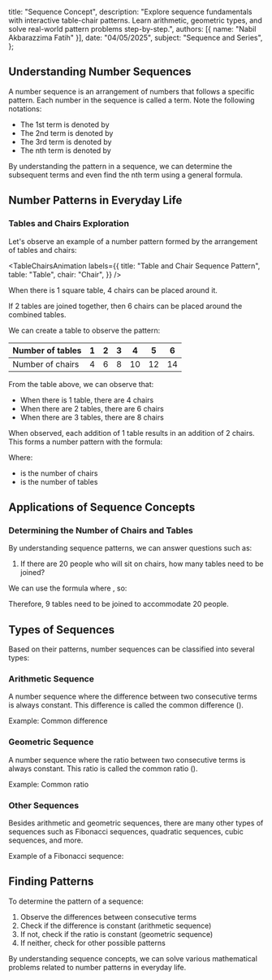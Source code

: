 
  title: "Sequence Concept",
  description: "Explore sequence fundamentals with interactive table-chair patterns. Learn arithmetic, geometric types, and solve real-world pattern problems step-by-step.",
  authors: [{ name: "Nabil Akbarazzima Fatih" }],
  date: "04/05/2025",
  subject: "Sequence and Series",
};

## Understanding Number Sequences

A number sequence is an arrangement of numbers that follows a specific pattern. Each number in the sequence is called a term. Note the following notations:

- The 1st term is denoted by <InlineMath math="U_1" />
- The 2nd term is denoted by <InlineMath math="U_2" />
- The 3rd term is denoted by <InlineMath math="U_3" />
- The nth term is denoted by <InlineMath math="U_n" />

By understanding the pattern in a sequence, we can determine the subsequent terms and even find the nth term using a general formula.

## Number Patterns in Everyday Life

### Tables and Chairs Exploration

Let's observe an example of a number pattern formed by the arrangement of tables and chairs:

<TableChairsAnimation
  labels={{
    title: "Table and Chair Sequence Pattern",
    table: "Table",
    chair: "Chair",
  }}
/>

When there is 1 square table, 4 chairs can be placed around it.

If 2 tables are joined together, then 6 chairs can be placed around the combined tables.

We can create a table to observe the pattern:

| Number of tables | 1   | 2   | 3   | 4   | 5   | 6   |
| ---------------- | --- | --- | --- | --- | --- | --- |
| Number of chairs | 4   | 6   | 8   | 10  | 12  | 14  |

From the table above, we can observe that:

- When there is 1 table, there are 4 chairs
- When there are 2 tables, there are 6 chairs
- When there are 3 tables, there are 8 chairs

When observed, each addition of 1 table results in an addition of 2 chairs. This forms a number pattern with the formula:

<BlockMath math="U_n = 2n + 2" />

Where:

- <InlineMath math="U_n" /> is the number of chairs
- <InlineMath math="n" /> is the number of tables

## Applications of Sequence Concepts

### Determining the Number of Chairs and Tables

By understanding sequence patterns, we can answer questions such as:

1. If there are 20 people who will sit on chairs, how many tables need to be joined?

We can use the formula <InlineMath math="U_n = 2n + 2" /> where <InlineMath math="U_n = 20" />, so:

<div className="flex flex-col gap-4">
  <BlockMath math="20 = 2n + 2" />
  <BlockMath math="18 = 2n" />
  <BlockMath math="n = 9" />
</div>

Therefore, 9 tables need to be joined to accommodate 20 people.

## Types of Sequences

Based on their patterns, number sequences can be classified into several types:

### Arithmetic Sequence

A number sequence where the difference between two consecutive terms is always constant. This difference is called the common difference (<InlineMath math="b" />).

Example: <InlineMath math="2, 4, 6, 8, 10, \ldots" /> Common difference <InlineMath math="(b) = 2" />

### Geometric Sequence

A number sequence where the ratio between two consecutive terms is always constant. This ratio is called the common ratio (<InlineMath math="r" />).

Example: <InlineMath math="2, 6, 18, 54, \ldots" /> Common ratio <InlineMath math="(r) = 3" />

### Other Sequences

Besides arithmetic and geometric sequences, there are many other types of sequences such as Fibonacci sequences, quadratic sequences, cubic sequences, and more.

Example of a Fibonacci sequence: <InlineMath math="0, 1, 1, 2, 3, 5, 8, 13, \ldots" />

## Finding Patterns

To determine the pattern of a sequence:

1. Observe the differences between consecutive terms
2. Check if the difference is constant (arithmetic sequence)
3. If not, check if the ratio is constant (geometric sequence)
4. If neither, check for other possible patterns

By understanding sequence concepts, we can solve various mathematical problems related to number patterns in everyday life.
